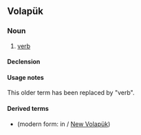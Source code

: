 ==Volapük==

===Noun===
{{vo-noun}}

# {{lb|vo|obsolete|grammar}} [[verb]]

====Declension====
{{vo-decl-noun}}

====Usage notes====
This older term has been replaced by {{m|vo|värb}} "verb".

====Derived terms====
* {{l|vo|yufavelib||[[auxiliary verb]]}} (modern form: {{l|vo|yufavärb}} in {{l|vo|Volapük nulik}} / [[New Volapük]])